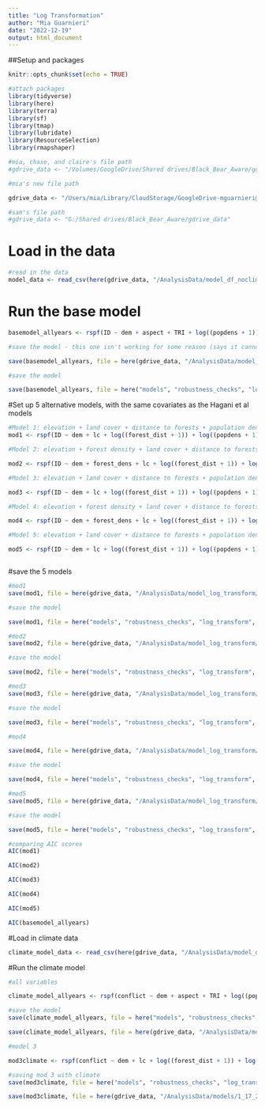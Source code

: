 ```yaml
---
title: "Log Transformation"
author: "Mia Guarnieri"
date: "2022-12-19"
output: html_document
---
```

##Setup and packages

```r
knitr::opts_chunk$set(echo = TRUE)

#attach packages
library(tidyverse)
library(here)
library(terra)
library(sf)
library(tmap)
library(lubridate)
library(ResourceSelection)
library(rmapshaper)

#mia, chase, and claire's file path
#gdrive_data <- "/Volumes/GoogleDrive/Shared drives/Black_Bear_Aware/gdrive_data"

#mia's new file path

gdrive_data <- "/Users/mia/Library/CloudStorage/GoogleDrive-mguarnieri@ucsb.edu/Shared drives/Black_Bear_Aware/gdrive_data"

#sam's file path
#gdrive_data <- "G:/Shared drives/Black_Bear_Aware/gdrive_data"

```

# Load in the data

```r
#read in the data
model_data <- read_csv(here(gdrive_data, "/AnalysisData/model_df_noclimate/12_13_2022/model_data_allyears.csv"))
```


# Run the base model

```r
basemodel_allyears <- rspf(ID ~ dem + aspect + TRI + log((popdens + 1)) + lc + road_dens + road_dist + streams_dist + urban_dist + rec_dist + log((forest_dist + 1)) + forest_dens, family = "binomial", m = 0, B = 1000, data = model_data)
```


```r
#save the model - this one isn't working for some reason (says it cannot open the connection?)

save(basemodel_allyears, file = here(gdrive_data, "/AnalysisData/model_log_transform/noclimate/basemodel_allyears_log.rds"))

#save the model

save(basemodel_allyears, file = here("models", "robustness_checks", "log_transform", "basemodel_allyears_log.rds"))

```

#Set up 5 alternative models, with the same covariates as the Hagani et al models

```r

#Model 1: elevation + land cover + distance to forests + population density + distance to recreational areas+ road density + distance to urban areas
mod1 <- rspf(ID ~ dem + lc + log((forest_dist + 1)) + log((popdens + 1)) + rec_dist + road_dens + urban_dist, family = "binomial", m = 0, B = 1000, data = model_data)

#Model 2: elevation + forest density + land cover + distance to forests + population density + distance to recreational areas + road density + distance to urban areas

mod2 <- rspf(ID ~ dem + forest_dens + lc + log((forest_dist + 1)) + log((popdens + 1)) + rec_dist + road_dens + urban_dist, family = "binomial", m = 0, B = 1000, data = model_data)

#Model 3: elevation + land cover + distance to forests + population density + distance to recreational areas + distance to streams + terrain ruggedness + distance to urban areas

mod3 <- rspf(ID ~ dem + lc + log((forest_dist + 1)) + log((popdens + 1)) + rec_dist + streams_dist + TRI + urban_dist, family = "binomial", m = 0, B = 1000, data = model_data)

#Model 4: elevation + forest density + land cover + distance to forests + population density + distance to recreational areas + distance to streams + distance to urban areas

mod4 <- rspf(ID ~ dem + forest_dens + lc + log((forest_dist + 1)) + log((popdens + 1)) + rec_dist + streams_dist + urban_dist, family = "binomial", m = 0, B = 1000, data = model_data)

#Model 5: elevation + land cover + distance to forests + population density + distance to streams + terrain ruggedness + distance to urban areas

mod5 <- rspf(ID ~ dem + lc + log((forest_dist + 1)) + log((popdens + 1)) + streams_dist + TRI + urban_dist, family = "binomial", m = 0, B = 1000, data = model_data)



```

#save the 5 models 

```r
#mod1
save(mod1, file = here(gdrive_data, "/AnalysisData/model_log_transform/noclimate/mod1_log.rds"))

#save the model

save(mod1, file = here("models", "robustness_checks", "log_transform", "mod1_log.rds"))

#mod2
save(mod2, file = here(gdrive_data, "/AnalysisData/model_log_transform/noclimate/mod2_log.rds"))

#save the model

save(mod2, file = here("models", "robustness_checks", "log_transform", "mod2_log.rds"))

#mod3
save(mod3, file = here(gdrive_data, "/AnalysisData/model_log_transform/noclimate/mod3_log.rds"))

#save the model

save(mod3, file = here("models", "robustness_checks", "log_transform", "mod3_log.rds"))

#mod4

save(mod4, file = here(gdrive_data, "/AnalysisData/model_log_transform/noclimate/mod4_log.rds"))

#save the model

save(mod4, file = here("models", "robustness_checks", "log_transform", "mod4_log.rds"))

#mod5
save(mod5, file = here(gdrive_data, "/AnalysisData/model_log_transform/noclimate/mod5_log.rds"))

#save the model

save(mod5, file = here("models", "robustness_checks", "log_transform", "mod5_log.rds"))

```

```r
#comparing AIC scores
AIC(mod1)

AIC(mod2)

AIC(mod3)

AIC(mod4)

AIC(mod5)

AIC(basemodel_allyears)

```

#Load in climate data

```r
climate_model_data <- read_csv(here(gdrive_data, "/AnalysisData/model_df_climate/12_9_2022/climate_model_data_allyears.csv"))
```


#Run the climate model

```r
#all variables

climate_model_allyears <- rspf(conflict ~ dem + aspect + TRI + log((popdens + 1)) + lc + road_dens + road_dist + streams_dist + urban_dist + rec_dist + log((forest_dist + 1)) + forest_dens + dist_fire_1yr + dist_fire_23yrs + dist_fire_45yrs + drought, family = "binomial", m = 0, B = 1000, data = climate_model_data)

#save the model 
save(climate_model_allyears, file = here("models", "robustness_checks", "log_transform", "climatemodel_allyears_log.rds"))

save(climate_model_allyears, file = here(gdrive_data, "/AnalysisData/models/1_17_2023/climatemodel_allyears_log.rds"))

#model 3

mod3climate <- rspf(conflict ~ dem + lc + log((forest_dist + 1)) + log((popdens + 1)) + rec_dist + streams_dist + TRI + urban_dist + dist_fire_1yr + dist_fire_23yrs + dist_fire_45yrs + drought, family = "binomial", m = 0, B = 1000, data = climate_model_data)

#saving mod 3 with climate 
save(mod3climate, file = here("models", "robustness_checks", "log_transform", "mod3climate_log.rds"))

save(mod3climate, file = here(gdrive_data, "/AnalysisData/models/1_17_2023/mod3climate_log.rds"))

```


